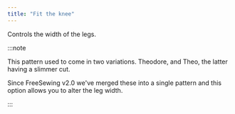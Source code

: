 ```yaml
---
title: "Fit the knee"
---
```


Controls the width of the legs.

:::note


This pattern used to come in two variations. Theodore, and Theo, the latter having
a slimmer cut.

Since FreeSewing v2.0 we've merged these into a single pattern and this option
allows you to alter the leg width.

:::




